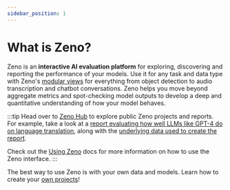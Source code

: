 ```yaml
---
sidebar_position: 1
---
```



# What is Zeno?

Zeno is an **interactive AI evaluation platform** for exploring, discovering and reporting the performance of your models.
Use it for any task and data type with Zeno's [modular views](/docs/views/) for everything from object detection to audio transcription and chatbot conversations.
Zeno helps you move beyond aggregate metrics and spot-checking model outputs to develop a deep and quantitative understanding of how your model behaves.

:::tip
Head over to [Zeno Hub](https://hub.zenoml.com) to explore public Zeno projects and reports.
For example, take a look at a [report evaluating how well LLMs like GPT-4 do on language translation](https://hub.zenoml.com/report/cabreraalex/GPT%20MT%20Benchmark%20Report), along with the [underlying data used to create the report](https://hub.zenoml.com/project/cabreraalex/GPT%20MT%20Benchmark/explore).

Check out the [Using Zeno](/docs/using-zeno/) docs for more information on how to use the Zeno interface.
:::

The best way to use Zeno is with your own data and models.
Learn how to create your [own projects](/docs/start)!
